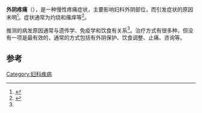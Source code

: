 {{Infobox disease
| Name = 外阴疼痛
| ICD10 =
| ICD9 = {{ICD9|625.7}}
}}
{{medical}}
'''外阴疼痛'''（{{lang-en|'''Vulvodynia'''}}），是一种慢性疼痛症状，主要影响妇科外阴部位，而引发症状的原因未明<ref>{{cite journal |author=Feldhaus-Dahir |title=The Causes and Prevalence of Vestibulodynia: A Vulvar Pain Disorder |journal=Urologic Nursing |volume=31 |date=January–February 2011 |pages=51–54 |pmid= 21542444 |issue=1}}</ref>。症状通常为灼烧和瘙痒等<ref name=Stock2013>{{cite journal|last1=Stockdale|first1=CK|last2=Lawson|first2=HW|title=2013 Vulvodynia Guideline update.|journal=Journal of lower genital tract disease|date=Apr 2014|volume=18|issue=2|pages=93–100|pmid=24633161}}</ref>。

推测的病发原因通常与遗传学、免疫学和饮食有关系<ref name=Stock2013/>。治疗方式有很多种，但没有一项是最有效的，通常的方式包括有外阴保护、饮食调整、止痛、咨询等。

==参考==
{{reflist}}
{{医学小作品}}
{{女性盆腔和生殖器疾病}}

[[Category:妇科疾病|Category:妇科疾病]]